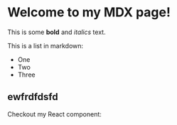 # Welcome to my MDX page!
 
This is some **bold** and _italics_ text.
 
This is a list in markdown:
 
- One
- Two
- Three

## ewfrdfdsfd
 
Checkout my React component: